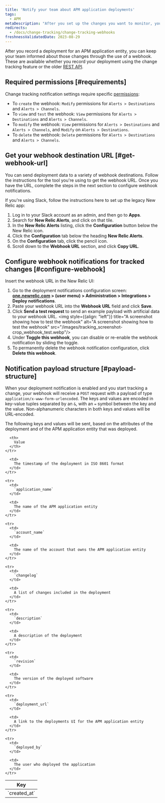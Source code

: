 ```yaml
---
title: 'Notify your team about APM application deployments'
tags:
  - APM
metaDescription: "After you set up the changes you want to monitor, you can use a webhook to notify your colleagues about the impacts of those changes."
redirects:
  - /docs/change-tracking/change-tracking-webhooks
freshnessValidatedDate: 2023-08-29
---
```


After you record a deployment for an APM application entity, you can keep your team informed about those changes through the use of a webhook. These are available whether you record your deployment using the change tracking feature or the older [REST API](/docs/apm/apm-ui-pages/events/record-deployments/#api-instructions).

## Required permissions [#requirements]

Change tracking notification settings require specific [permissions](/docs/accounts/accounts-billing/new-relic-one-user-management/user-permissions):

* To `create` the webhook: `Modify` permissions for `Alerts > Destinations` and `Alerts > Channels`.
* To `view` and `test` the webhook: `View` permissions for `Alerts > Destinations` and `Alerts > Channels`.
* To `modify` the webhook: `View` permissions for `Alerts > Destinations` and `Alerts > Channels`, and `Modify` on `Alerts > Destinations`.
* To `delete` the webhook: `Delete` permissions for `Alerts > Destinations` and `Alerts > Channels`.

## Get your webhook destination URL [#get-webhook-url]

You can send deployment data to a variety of webhook destinations. Follow the instructions for the tool you're using to get the webhook URL. Once you have the URL, complete the steps in the next section to configure webhook notifications.

If you're using Slack, follow the instructions here to set up the legacy New Relic <InlinePopover type="alerts"/> app:

1. Log in to your Slack account as an admin, and then go to <DNT>**Apps**</DNT>.
2. Search for <DNT>**New Relic Alerts**</DNT>, and click on that tile.
3. In the <DNT>**New Relic Alerts**</DNT> listing, click the <DNT>**Configuration**</DNT> button below the New Relic icon.
4. Click the <DNT>**Configuration**</DNT> tab below the heading <DNT>**New Relic Alerts**</DNT>.
5. On the <DNT>**Configuration**</DNT> tab, click the pencil icon.
6. Scroll down to the <DNT>**Webhook URL**</DNT> section, and click <DNT>**Copy URL**</DNT>.

## Configure webhook notifications for tracked changes [#configure-webhook]

Insert the webhook URL in the New Relic UI:

1. Go to the deployment notifications configuration screen: <DNT>**[one.newrelic.com](https://one.newrelic.com/) > (user menu) > Administration > Integrations > Deploy notifications**</DNT>.
2. Paste your webhook URL into the <DNT>**Webhook URL**</DNT> field and click <DNT>**Save**</DNT>.
3. Click <DNT>**Send a test request**</DNT> to send an example payload with artificial data to your webhook URL.
   <img style={{align: "left"}} title="A screenshot showing how to test the webhook" alt="A screenshot showing how to test the webhook" src="/images/tracking_screenshot-crop_webhook_test.webp"/>
4. Under <DNT>**Toggle this webhook**</DNT>, you can disable or re-enable the webhook notification by sliding the toggle.
5. To permanently delete the webhook notification configuration, click <DNT>**Delete this webhook**</DNT>.

## Notification payload structure [#payload-structure]

When your deployment notification is enabled and you start tracking a change, your webhook will receive a `POST` request with a payload of type `application/x-www-form-urlencoded`. The keys and values are encoded in key-value tuples separated by an `&`, with an `=` symbol between the key and the value. Non-alphanumeric characters in both keys and values will be URL-encoded.

The following keys and values will be sent, based on the attributes of the deployment and of the APM application entity that was deployed.

<table>
  <thead>
    <tr>
      <th>
        Key
      </th>

      <th>
        Value
      </th>
    </tr>
  </thead>

  <tbody>
    <tr>
      <td>
        `created_at`
      </td>

      <td>
        The timestamp of the deployment in ISO 8601 format
      </td>
    </tr>

    <tr>
      <td>
        `application_name`
      </td>

      <td>
        The name of the APM application entity
      </td>
    </tr>

    <tr>
      <td>
        `account_name`
      </td>

      <td>
        The name of the account that owns the APM application entity
      </td>
    </tr>

    <tr>
      <td>
        `changelog`
      </td>

      <td>
        A list of changes included in the deployment
      </td>
    </tr>

    <tr>
      <td>
        `description`
      </td>

      <td>
        A description of the deployment
      </td>
    </tr>

    <tr>
      <td>
        `revision`
      </td>

      <td>
        The version of the deployed software
      </td>
    </tr>

    <tr>
      <td>
        `deployment_url`
      </td>

      <td>
        A link to the deployments UI for the APM application entity
      </td>
    </tr>

    <tr>
      <td>
        `deployed_by`
      </td>

      <td>
        The user who deployed the application
      </td>
    </tr>
  </tbody>
</table>
